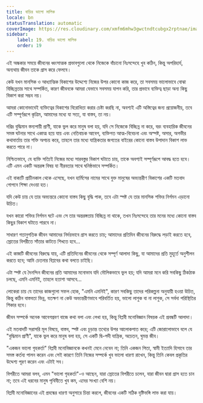 ```yaml
---
title: বাড়ির ভালো মালিক
locale: bn
statusTranslation: automatic
coverImage: https://res.cloudinary.com/xmfm6mhw3gwctndtcubgx2rptnae/image/upload/v1740468922/small_cover_tratado_de_psicologia_revolucionaria_a4c0dca4e0.webp
sidebar:
    label: 19. বাড়ির ভালো মালিক
    order: 19
---
```

এই অন্ধকার সময়ে জীবনের ধ্বংসাত্মক প্রভাবগুলো থেকে নিজেকে বাঁচানো নিঃসন্দেহে খুব কঠিন, কিন্তু অপরিহার্য, অন্যথায় জীবন তাকে গ্রাস করে ফেলবে।

কেউ যখন মানসিক ও আধ্যাত্মিক বিকাশের উদ্দেশ্যে নিজের উপর কোনো কাজ করে, তা সবসময় ভালোভাবে বোঝা বিচ্ছিন্নতার সাথে সম্পর্কিত, কারণ জীবনকে আমরা যেভাবে সবসময় যাপন করি, তার প্রভাবে ব্যক্তিত্ব ছাড়া অন্য কিছু বিকাশ করা সম্ভব নয়।

আমরা কোনোভাবেই ব্যক্তিত্বের বিকাশের বিরোধিতা করার চেষ্টা করছি না, অবশ্যই এটি অস্তিত্বের জন্য প্রয়োজনীয়, তবে এটি সম্পূর্ণরূপে কৃত্রিম, আমাদের মধ্যে যা সত্য, যা বাস্তব, তা নয়।

দরিদ্র বুদ্ধিমান স্তন্যপায়ী প্রাণী, যাকে ভুল করে মানুষ বলা হয়, যদি সে নিজেকে বিচ্ছিন্ন না করে, বরং ব্যবহারিক জীবনের সমস্ত ঘটনার সাথে একাত্ম হয়ে যায় এবং নেতিবাচক আবেগ, ব্যক্তিগত আত্ম-বিবেচনা এবং অস্পষ্ট, অসার, অগভীর কথাবার্তায় তার শক্তি অপচয় করে, তাহলে তার মধ্যে যান্ত্রিকতার জগতের বাইরের কোনো বাস্তব উপাদান বিকাশ লাভ করতে পারে না।

নিশ্চিতভাবে, যে ব্যক্তি সত্যিই নিজের মধ্যে সারবস্তুর বিকাশ ঘটাতে চায়, তাকে অবশ্যই সম্পূর্ণরূপে আবদ্ধ হতে হবে। এটি এমন একটি অন্তরঙ্গ বিষয় যা নীরবতার সাথে ঘনিষ্ঠভাবে সম্পর্কিত।

এই বাক্যটি প্রাচীনকাল থেকে এসেছে, যখন হার্মিসের নামের সাথে যুক্ত মানুষের অভ্যন্তরীণ বিকাশের একটি মতবাদ গোপনে শিক্ষা দেওয়া হত।

যদি কেউ চায় যে তার অভ্যন্তরে কোনো বাস্তব কিছু বৃদ্ধি পাক, তবে এটা স্পষ্ট যে তার মানসিক শক্তির নির্গমন এড়ানো উচিত।

যখন কারো শক্তির নির্গমন ঘটে এবং সে তার অন্তরঙ্গতায় বিচ্ছিন্ন না থাকে, তখন নিঃসন্দেহে তার মনের মধ্যে কোনো বাস্তব কিছুর বিকাশ ঘটাতে পারবে না।

সাধারণ গতানুগতিক জীবন আমাদের নির্দয়ভাবে গ্রাস করতে চায়; আমাদের প্রতিদিন জীবনের বিরুদ্ধে লড়াই করতে হবে, স্রোতের বিপরীতে সাঁতার কাটতে শিখতে হবে...

এই কাজটি জীবনের বিরুদ্ধে যায়, এটি প্রতিদিনের জীবনের থেকে সম্পূর্ণ আলাদা কিছু, যা আমাদের প্রতি মুহূর্তে অনুশীলন করতে হবে; আমি চেতনার বিপ্লবের কথা বলতে চাইছি।

এটা স্পষ্ট যে দৈনন্দিন জীবনের প্রতি আমাদের মনোভাব যদি মৌলিকভাবে ভুল হয়; যদি আমরা মনে করি সবকিছু ঠিকঠাক চলছে, এমনি এমনিই, তাহলে হতাশা আসবে...

লোকেরা চায় যে তাদের কাজগুলো সফল হোক, "এমনি এমনিই", কারণ সবকিছু তাদের পরিকল্পনা অনুযায়ী হওয়া উচিত, কিন্তু কঠিন বাস্তবতা ভিন্ন, যতক্ষণ না কেউ অভ্যন্তরীণভাবে পরিবর্তিত হয়, ভালো লাগুক বা না লাগুক, সে সর্বদা পরিস্থিতির শিকার হবে।

জীবন সম্পর্কে অনেক আবেগপ্রবণ বাজে কথা বলা এবং লেখা হয়, কিন্তু বিপ্লবী মনোবিজ্ঞান বিষয়ক এই প্রবন্ধটি আলাদা।

এই মতবাদটি সরাসরি মূল বিষয়ে, বাস্তব, স্পষ্ট এবং চূড়ান্ত তথ্যের উপর আলোকপাত করে; এটি জোরালোভাবে বলে যে "বুদ্ধিমান প্রাণী", যাকে ভুল করে মানুষ বলা হয়, সে একটি দ্বি-পদী যান্ত্রিক, অচেতন, ঘুমন্ত জীব।

"একজন ভালো গৃহকর্তা" বিপ্লবী মনোবিজ্ঞানকে কখনই মেনে নেবেন না; তিনি একজন পিতা, স্বামী ইত্যাদি হিসাবে তার সমস্ত কর্তব্য পালন করেন এবং সেই কারণে তিনি নিজের সম্পর্কে খুব ভালো ধারণা রাখেন, কিন্তু তিনি কেবল প্রকৃতির উদ্দেশ্য পূরণ করেন এবং এটাই সব।

বিপরীতে আমরা বলব, এমন "ভালো গৃহকর্তা"-ও আছেন, যারা স্রোতের বিপরীতে চলেন, যারা জীবন দ্বারা গ্রাস হতে চান না; তবে এই ধরনের মানুষ পৃথিবীতে খুব কম, এদের সংখ্যা বেশি নয়।

বিপ্লবী মনোবিজ্ঞানের এই প্রবন্ধের ধারণা অনুসারে চিন্তা করলে, জীবনের একটি সঠিক দৃষ্টিভঙ্গি লাভ করা যায়।

